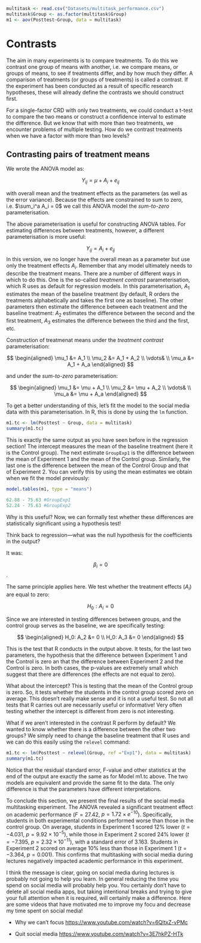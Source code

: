 ```r
multitask <- read.csv("Datasets/multitask_performance.csv")
multitask$Group <- as.factor(multitask$Group)
m1 <- aov(Posttest~Group, data = multitask)
```

# Contrasts

The aim in many experiments is to compare treatments. To do this we contrast one group of means with another, i.e. we compare means, or groups of means, to see if treatments differ, and by how much they differ. A comparison of treatments (or groups of treatments) is called a contrast. If the experiment has been conducted as a result of specific research hypotheses, these will already define the contrasts we should construct first.

For a single-factor CRD with only two treatments, we could conduct a t-test to compare the two means or construct a confidence interval to estimate the difference. But we know that with more than two treatments, we encounter problems of multiple testing. How do we contrast treatments when we have a factor with more than two levels?

## Contrasting pairs of treatment means {.unnumbered}

We wrote the ANOVA model as:

$$Y_{ij} = \mu + A_i + e_{ij}$$

<!-- :::{.column-margin} -->

<!-- Remember: $A_i = \mu_i - \mu$ -->

<!-- ::: -->

with overall mean and the treatment effects as the parameters (as well as the error variance). Because the effects are constrained to sum to zero, i.e. $\sum_i^a A_i = 0$ we call this ANOVA model the *sum-to-zero* parameterisation.

The above parameterisation is useful for constructing ANOVA tables. For estimating differences between treatments, however, a different parameterisation is more useful:

$$Y_{ij} = A_i + e_{ij}$$ In this version, we no longer have the overall mean as a parameter but use only the treatment effects $A_i$. Remember that any model ultimately needs to describe the treatment means. There are a number of different ways in which to do this. One is the so-called *treatment contrast* parameterisation, which R uses as default for regression models. In this parameterisation, $A_1$ estimates the mean of the baseline treatment (by default, R orders the treatments alphabetically and takes the first one as baseline). The other parameters then estimate the difference between each treatment and the baseline treatment: $A_2$ estimates the difference between the second and the first treatment, $A_3$ estimates the difference between the third and the first, etc.

::: column-margin
Construction of treatmenat means under the *treatment contrast* parameterisation:

$$
\begin{aligned}
\mu_1 &= A_1 \\ 
\mu_2 &= A_1 + A_2 \\
\vdots& \\
\mu_a &= A_1 + A_a
\end{aligned}
$$

and under the *sum-to-zero* parameterisation:

$$
\begin{aligned}
\mu_1 &= \mu + A_1 \\ 
\mu_2 &= \mu + A_2 \\
\vdots& \\
\mu_a &= \mu + A_a
\end{aligned}
$$
:::

To get a better understanding of this, let's fit the model to the social media data with this parameterisation. In R, this is done by using the `lm` function.

```r

m1.tc <- lm(Posttest ~ Group, data = multitask)
summary(m1.tc)

```

This is exactly the same output as you have seen before in the regression section! The intercept measures the mean of the baseline treatment (here it is the Control group). The next estimate `GroupExp1` is the difference between the mean of Experiment 1 and the mean of the Control group. Similarly, the last one is the difference between the mean of the Control Group and that of Experiment 2. You can verify this by using the mean estimates we obtain when we fit the model previously:

```r
model.tables(m1, type = "means")

62.88 - 75.63 #GroupExp1
52.24 - 75.63 #GroupExp2 

```

Why is this useful? Now, we can formally test whether these differences are statistically significant using a hypothesis test!

Think back to regression—what was the null hypothesis for the coefficients in the output?

It was:

$$\beta_i = 0$$.

The same principle applies here. We test whether the treatment effects ($A_i$) are equal to zero:

$$H_0: A_i = 0$$

Since we are interested in testing differences between groups, and the control group serves as the baseline, we are specifically testing:

$$
\begin{aligned}
H_0: A_2 &= 0 \\ 
H_0: A_3 &= 0
\end{aligned}
$$

This is the test that R conducts in the output above. It tests, for the last two parameters, the hypothesis that the difference between Experiment 1 and the Control is zero an that the difference between Experiment 2 and the Control is zero. In both cases, the p-values are extremely small which suggest that there are differences (the effects are not equal to zero).

What about the intercept? This is testing that the mean of the Control group is zero. So, it tests whether the students in the control group scored zero on average. This doesn't really make sense and it is not a useful test. So not all tests that R carries out are necessarily useful or informative! Very often testing whether the intercept is different from zero is not interesting.

What if we aren't interested in the contrast R perform by default? We wanted to know whether there is a difference between the other two groups? We simply need to change the baseline treatment that R uses and we can do this easily using the `relevel` command:

```r

m1.tc <- lm(Posttest ~ relevel(Group, ref ="Exp1"), data = multitask)
summary(m1.tc)

```

Notice that the residual standard error, F-value and other statistics at the end of the output are exactly the same as for Model m1.tc above. The two models are equivalent and provide the same fit to the data. The only difference is that the parameters have different interpretations.

To conclude this section, we present the final results of the social media multitasking experiment. The ANOVA revealed a significant treatment effect on academic performance ($F = 27.42$, $p = 1.72\times e^{-10}$). Specifically, students in both experimental conditions performed worse than those in the control group. On average, students in Experiment 1 scored 12% lower ($t = -4.031$, $p = 9.92 \times 10^{-5}$), while those in Experiment 2 scored 24% lower ($t = -7.395$, $p = 2.32 \times 10^{-11}$), with a standard error of 3.163. Students in Experiment 2 scored on average 10% less than those in Experiment 1 ($t=-3.364$, $p = 0.001$). This confirms that multitasking with social media during lectures negatively impacted academic performance in this experiment.

I think the message is clear, going on social media during lectures is probably not going to help you learn. In general reducing the time you spend on social media will probably help you. You certainly don't have to delete all social media apps, but taking intentional breaks and trying to give your full attention when it is required, will certainly make a difference. Here are some videos that have motivated me to improve my focu and decrease my time spent on social media!

-   Why we can't focus <https://www.youtube.com/watch?v=6QltxZ-vPMc>

-   Quit social media <https://www.youtube.com/watch?v=3E7hkPZ-HTk>
